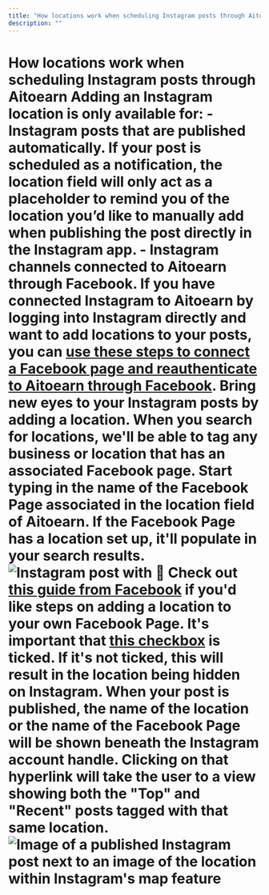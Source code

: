 ```yaml
---
title: "How locations work when scheduling Instagram posts through Aitoearn"
description: ""
---
```


# How locations work when scheduling Instagram posts through Aitoearn Adding an Instagram location is only available for: - **Instagram posts that are published automatically.** If your post is scheduled as a notification, the location field will only act as a placeholder to remind you of the location you’d like to manually add when publishing the post directly in the Instagram app. - **Instagram channels connected to Aitoearn through Facebook**. If you have connected Instagram to Aitoearn by logging into Instagram directly and want to add locations to your posts, you can [use these steps to connect a Facebook page and reauthenticate to Aitoearn through Facebook](https://support.aitoearn.com//support.aitoearn.com/article/568-connecting-your-instagram-business-or-creator-account-to-aitoearn#Converting-and-linking-your-Instagram-account-to-a-Facebook-Page--TLG6Z). Bring new eyes to your Instagram posts by adding a location. When you search for locations, we'll be able to tag any business or location that has an associated Facebook page. Start typing in the name of the Facebook Page associated in the location field of Aitoearn. If the Facebook Page has a location set up, it'll populate in your search results. ![Instagram post with](//d33v4339jhl8k0.cloudfront.net/docs/assets/64cb6cf86d4a3e191f237e66/images/6530356825f8430475024933/file-4ykALgFpx5.png) 📝 Check out [this guide from Facebook](https://www.facebook.com/help/197254963682414) if you'd like steps on adding a location to your own Facebook Page. It's important that [this checkbox](https://share.aitoearn.com/xQuAXyZL) is ticked. If it's not ticked, this will result in the location being hidden on Instagram. When your post is published, the name of the location or the name of the Facebook Page will be shown beneath the Instagram account handle. Clicking on that hyperlink will take the user to a view showing both the "Top" and "Recent" posts tagged with that same location. ![Image of a published Instagram post next to an image of the location within Instagram's map feature](//d33v4339jhl8k0.cloudfront.net/docs/assets/64cb6cf86d4a3e191f237e66/images/651499e0f8eafb48f4e81379/img-1714411-1695848927-1689073355.png)